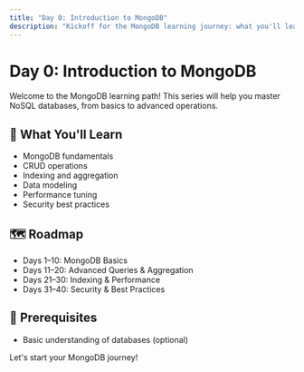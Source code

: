```yaml
---
title: "Day 0: Introduction to MongoDB"
description: "Kickoff for the MongoDB learning journey: what you'll learn, prerequisites, and roadmap."
---
```


# Day 0: Introduction to MongoDB

Welcome to the MongoDB learning path! This series will help you master NoSQL databases, from basics to advanced operations.

## 🎯 What You'll Learn

- MongoDB fundamentals
- CRUD operations
- Indexing and aggregation
- Data modeling
- Performance tuning
- Security best practices

## 🗺️ Roadmap

- Days 1–10: MongoDB Basics
- Days 11–20: Advanced Queries & Aggregation
- Days 21–30: Indexing & Performance
- Days 31–40: Security & Best Practices

## 📝 Prerequisites

- Basic understanding of databases (optional)

Let's start your MongoDB journey!
